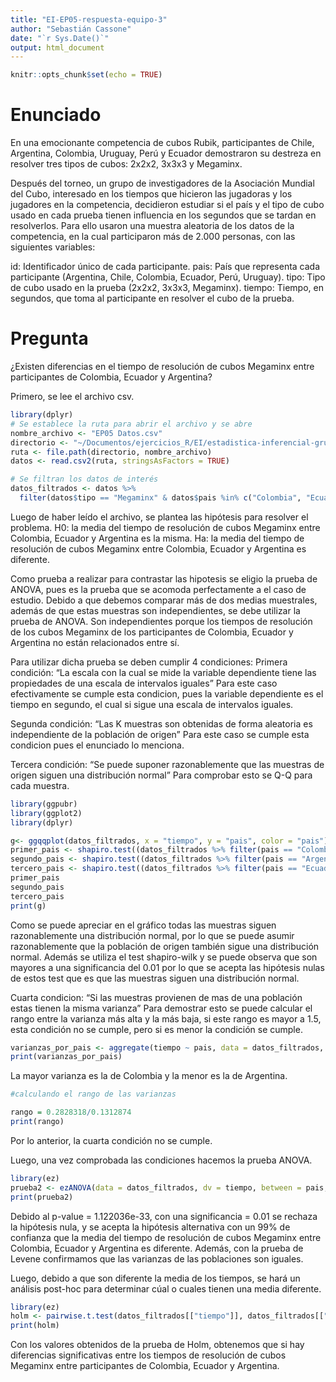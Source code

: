 ```yaml
---
title: "EI-EP05-respuesta-equipo-3"
author: "Sebastián Cassone"
date: "`r Sys.Date()`"
output: html_document
---
```


```r
knitr::opts_chunk$set(echo = TRUE)
```

# Enunciado

En una emocionante competencia de cubos Rubik, participantes de Chile, Argentina, Colombia, Uruguay, Perú y Ecuador demostraron su destreza en resolver tres tipos de cubos: 2x2x2, 3x3x3 y Megaminx.

Después del torneo, un grupo de investigadores de la Asociación Mundial del Cubo, interesado en los tiempos que hicieron las jugadoras y los jugadores en la competencia, decidieron estudiar si el país y el tipo de cubo usado en cada prueba tienen influencia en los segundos que se tardan en resolverlos. Para ello usaron una muestra aleatoria de los datos de la competencia, en la cual participaron más de 2.000 personas, con las siguientes variables:

id: Identificador único de cada participante.
pais: País que representa cada participante (Argentina, Chile, Colombia, Ecuador, Perú, Uruguay).
tipo: Tipo de cubo usado en la prueba (2x2x2, 3x3x3, Megaminx).
tiempo: Tiempo, en segundos, que toma al participante en resolver el cubo de la prueba.

# Pregunta
¿Existen diferencias en el tiempo de resolución de cubos Megaminx entre participantes de Colombia, Ecuador y Argentina?

Primero, se lee el archivo csv.

```r
library(dplyr)
# Se establece la ruta para abrir el archivo y se abre
nombre_archivo <- "EP05 Datos.csv"
directorio <- "~/Documentos/ejercicios_R/EI/estadistica-inferencial-grupo-3/trabajo 3/"
ruta <- file.path(directorio, nombre_archivo)
datos <- read.csv2(ruta, stringsAsFactors = TRUE)

# Se filtran los datos de interés
datos_filtrados <- datos %>%
  filter(datos$tipo == "Megaminx" & datos$pais %in% c("Colombia", "Ecuador", "Argentina"))
```

Luego de haber leído el archivo, se plantea las hipótesis para resolver el problema.
H0: la media del tiempo de resolución de cubos Megaminx entre Colombia, Ecuador y Argentina es la misma.
Ha: la media del tiempo de resolución de cubos Megaminx entre Colombia, Ecuador y Argentina es diferente.

Como prueba a realizar para contrastar las hipotesis se eligio la prueba de ANOVA, pues es la prueba que se acomoda perfectamente a el caso de estudio.
Debido a que debemos comparar más de dos medias muestrales, además de que estas muestras son independientes, se debe utilizar la prueba de ANOVA.
Son independientes porque los tiempos de resolución de los cubos Megaminx de los participantes de Colombia, Ecuador y Argentina no están relacionados entre sí.

Para utilizar dicha prueba se deben cumplir 4 condiciones:
Primera condición: "La escala con la cual se mide la variable dependiente tiene las propiedades de una escala de intervalos iguales"
Para este caso efectivamente se cumple esta condicion, pues la variable dependiente es el tiempo en segundo, el cual si sigue una escala de intervalos iguales.

Segunda condición: "Las K muestras son obtenidas de forma aleatoria es independiente de la población de origen"
Para este caso se cumple esta condicion pues el enunciado lo menciona.

Tercera condición: "Se puede suponer razonablemente que las muestras de origen siguen una distribución normal"
Para comprobar esto se Q-Q para cada muestra.
```r
library(ggpubr)
library(ggplot2)
library(dplyr)

g<- ggqqplot(datos_filtrados, x = "tiempo", y = "pais", color = "pais")
primer_pais <- shapiro.test((datos_filtrados %>% filter(pais == "Colombia"))$tiempo )
segundo_pais <- shapiro.test((datos_filtrados %>% filter(pais == "Argentina"))$tiempo )
tercero_pais <- shapiro.test((datos_filtrados %>% filter(pais == "Ecuador"))$tiempo )
primer_pais
segundo_pais
tercero_pais
print(g)
```
Como se puede apreciar en el gráfico todas las muestras siguen razonablemente una distribución normal, por lo que se puede asumir razonablemente que la población de origen también sigue una distribución normal. Además se utiliza el test shapiro-wilk y se puede observa que son mayores a una significancia del 0.01 por lo que se acepta las hipótesis nulas de estos test que es que las muestras siguen una distribución normal.

Cuarta condicion: "Si las muestras provienen de mas de una población estas tienen la misma varianza"
Para demostrar esto se puede calcular el rango entre la varianza más alta y la más baja, si este rango es mayor a 1.5, esta condición no se cumple, pero si es menor la condición se cumple.

```r
varianzas_por_pais <- aggregate(tiempo ~ pais, data = datos_filtrados, FUN = var)
print(varianzas_por_pais)
```

La mayor varianza es la de Colombia y la menor es la de Argentina.

```r
#calculando el rango de las varianzas

rango = 0.2828318/0.1312874
print(rango)
```

Por lo anterior, la cuarta condición no se cumple.

Luego, una vez comprobada las condiciones hacemos la prueba ANOVA.

```r
library(ez)
prueba2 <- ezANOVA(data = datos_filtrados, dv = tiempo, between = pais, wid = id, return_aov = TRUE)
print(prueba2)
```

Debido al p-value = 1.122036e-33, con una significancia = 0.01 se rechaza la hipótesis nula, y se acepta la hipótesis alternativa con un 99% de confianza que la media del tiempo de resolución de cubos Megaminx entre Colombia, Ecuador y Argentina es diferente. Además, con la prueba de Levene confirmamos que las varianzas de las poblaciones son iguales.

Luego, debido a que son diferente la media de los tiempos, se hará un análisis post-hoc para determinar cúal o cuales tienen una media diferente.


```r
library(ez)
holm <- pairwise.t.test(datos_filtrados[["tiempo"]], datos_filtrados[["pais"]], p.adj = "holm", pool.sd = TRUE, paired = FALSE, conf.level = 1 - 0.05)
print(holm)

```

Con los valores obtenidos de la prueba de Holm, obtenemos que si hay diferencias significativas entre los tiempos de resolución de cubos Megaminx entre participantes de Colombia, Ecuador y Argentina.
